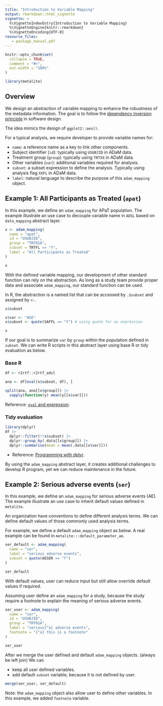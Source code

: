```yaml
---
title: "Introduction to Variable Mapping"
output: rmarkdown::html_vignette
vignette: >
  %\VignetteIndexEntry{Introduction to Variable Mapping}
  %\VignetteEngine{knitr::rmarkdown}
  %\VignetteEncoding{UTF-8}
resource_files:
   - package_manual.pdf
---
```


```r
knitr::opts_chunk$set(
  collapse = TRUE,
  comment = "#>",
  out.width = "100%"
)
```

```r
library(metalite)
```

## Overview

We design an abstraction of variable mapping to enhance the robustness
of the metadata information.
The goal is to follow the
[dependency inversion principle](https://en.wikipedia.org/wiki/Dependency_inversion_principle)
in software design.

The idea mimics the design of `ggplot2::aes()`.

For a typical analysis, we require developer to provide variable names for:

- `name`: a reference name as a key to link other components.
- Subject identifier (`id`): typically using `USUBJID` in ADaM data.
- Treatment group (`group`): typically using `TRTXX` in ADaM data.
- Other variables (`var`): additional variables required for analysis.
- `subset`: a subset expression to define the analysis. Typically using analysis flag `XXFL` in ADaM data.
- `label`: natural language to describe the purpose of this `adam_mapping` object.

## Example 1: All Participants as Treated (`apat`)

In this example, we define an `adam_mapping` for APaT population.
The example illustrate an use case to decouple variable name in `ADSL` based on `data_mapping` abstract layer.

```r
x <- adam_mapping(
  name = "apat",
  id = "USUBJID",
  group = "TRT01A",
  subset = TRTFL == "Y",
  label = "All Participants as Treated"
)

x
```

With the defined variable mapping,
our development of other standard function can rely on the abstraction.
As long as a study team provide proper data and associate `adam_mapping`,
our standard function can be used.

In R, the abstraction is a named list that can be accessed by `.$subset` and assigned by `<-`.

```r
x$subset
```

```r
x$var <- "AGE"
x$subset <- quote(SAFFL == "Y") # using quote for an expression
```

```r
x
```

If our goal is to summarize `var` by `group` within the population defined in `subset`.
We can write R scripts in this abstract layer using base R or tidy evaluation as below.

### Base R

```r
df <- r2rtf::r2rtf_adsl
```

```r
ana <- df[eval(x$subset, df), ]

split(ana, ana[[x$group]]) |>
  sapply(function(y) mean(y[[x$var]]))
```

Reference: [`eval` and expression](https://adv-r.hadley.nz/evaluation.html#evaluating).

### Tidy evaluation

```r
library(dplyr)
df |>
  dplyr::filter(!!x$subset) |>
  dplyr::group_by(.data[[x$group]]) |>
  dplyr::summarise(mean = mean(.data[[x$var]]))
```

- Reference: [Programming with dplyr](https://dplyr.tidyverse.org/articles/programming.html).

By using the `adam_mapping` abstract layer,
it creates additional challenges to develop R program,
yet we can reduce maintenance in the future.

## Example 2: Serious adverse events (`ser`)

In this example, we define an `adam_mapping` for serious adverse events (AE).
The example illustrate an use case to inherit default values defined in `metalite`.

An organization have conventions to define different analysis terms.
We can define default values of those commonly used analysis terms.

For example, we define a default `adam_mapping` object as below.
A real example can be found in `metalite:::default_parameter_ae`.

```r
ser_default <- adam_mapping(
  name = "ser",
  label = "serious adverse events",
  subset = quote(AESER == "Y")
)

ser_default
```

With default values,
user can reduce input but still allow override
default values if required.

Assuming user define an `adam_mapping` for a study,
because the study require a footnote to explain the meaning of serious adverse events.

```r
ser_user <- adam_mapping(
  name = "ser",
  id = "USUBJID",
  group = "TRT01A",
  label = "serious{^a} adverse events",
  footnote = "{^a} this is a footnote"
)
```

```r
ser_user
```

After we merge the user defined and default `adam_mapping` objects. (always be left join)
We can

- keep all user defined variables.
- add default `subset` variable, because it is not defined by user.

```r
merge(ser_user, ser_default)
```

Note: the `adam_mapping` object also allow user to define other variables.
In this example, we added `footnote` variable.
